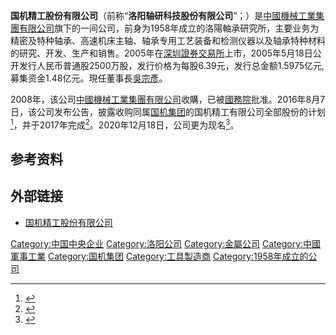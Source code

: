 '''国机精工股份有限公司'''（前称“'''洛阳轴研科技股份有限公司'''”；{{szse|002046|name=国机精工}}）是[[中國機械工業集團有限公司|中國機械工業集團有限公司]]旗下的一间公司，前身为1958年成立的洛陽軸承研究所，主要业务为精密及特种轴承、高速机床主轴、轴承专用工艺装备和检测仪器以及轴承特种材料的研究、开发、生产和销售。2005年在[[深圳證券交易所|深圳證券交易所]]上市，2005年5月18日公开发行人民币普通股2500万股，发行价格为每股6.39元，发行总金额1.5975亿元, 募集资金1.48亿元。現任董事長[[吳宗彥|吳宗彥]]。

2008年，该公司[[中國機械工業集團有限公司|中國機械工業集團有限公司]]收購，已被[[中华人民共和国国务院|國務院]]批准。2016年8月7日，该公司发布公告，披露收购同属[[国机集团|国机集团]]的国机精工有限公司全部股份的计划<ref>{{Cite news|author=傅豪|title=轴研科技8.98亿收购国机精工|url=http://newpaper.dahe.cn/dhb/html/2016-08/11/content_60334.htm|date=2016-08-11|newspaper=《[[大河报|大河报·大河财富]]》|pages=A06|access-date=2020-12-19|archive-date=2017-01-27|archive-url=https://web.archive.org/web/20170127082210/http://newpaper.dahe.cn/dhb/html/2016-08/11/content_60334.htm|dead-url=no}}</ref>，并于2017年完成<ref>{{Cite news|author=郭荣村|author2=肖达明|editor=张海妮|title=并购标的破产清算 轴研科技整合轴承业务|url=http://www.nbd.com.cn/articles/2017-11-07/1159553.html|date=2017-11-07|newspaper=《[[每日经济新闻|每日经济新闻]]》|pages=06|via=每经网|access-date=2020-12-19}}</ref>。2020年12月18日，公司更为现名<ref>{{Cite press release|title=国机精工股份有限公司关于变更名称及证券简称的公告|url=http://www.szse.cn/disclosure/listed/bulletinDetail/index.html?3ecbf6ab-27ce-467c-be02-055702fa6970|date=2020-12-18|publisher=[[深圳证券交易所|深圳证券交易所]]|access-date=2020-12-19}}</ref>。

== 参考资料 ==
{{Reflist}}

== 外部链接 ==
* [http://www.sinomach-pi.cn/ 国机精工股份有限公司]{{Wayback|url=http://www.sinomach-pi.cn/ |date=20200909183202 }}

[[Category:中国中央企业|Category:中国中央企业]]
[[Category:洛阳公司|Category:洛阳公司]]
[[Category:金屬公司|Category:金屬公司]]
[[Category:中國軍事工業|Category:中國軍事工業]]
[[Category:国机集团|Category:国机集团]]
[[Category:工具製造商|Category:工具製造商]]
[[Category:1958年成立的公司|Category:1958年成立的公司]]